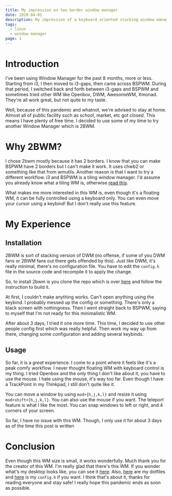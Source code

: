 ```yaml
---
title: My impression on two border window manager
date: 2020-04-01
description: My impression of a keyboard oriented stacking window manager called Two Border Window Manager or 2BWM
tags:
  - linux
  - window manager
page: 1
---
```


# Introduction
I've been using Window Manager for the past 8 months, more or less. Starting from i3, I then moved to i3-gaps, then came across BSPWM. During that period, I switched back and forth between i3-gaps and BSPWM and sometimes tried other WM like Openbox, DWM, AwesomeWM, Xmonad. They're all work great, but not quite to my taste.

Well, because of this pandemic and whatnot, we're advised to stay at home. Almost all of public facility such as school, market, etc got closed. This means I have plenty of free time. I decided to use some of my time to try another Window Manager which is 2BWM.

# Why 2BWM?
I chose 2bwm mostly because it has 2 borders. I know that you can make BSPWM have 2 borders but I can't make it work. It uses chwb2 or something like that from wmutils. Another reason is that I want to try a different workflow. i3 and BSPWM is a tiling window manager. I'd assume you already know what a tiling WM is, otherwise [read this](https://en.wikipedia.org/wiki/Tiling_window_manager).

What makes me more interested in this WM is, even though it's a floating WM, it can be fully controlled using a keyboard only. You can even move your cursor using a keybind! But I don't really use this feature.

# My Experience
## Installation
2BWM is sort of stacking version of DWM (no offense, if some of you DWM fans or 2BWM fans out there gets offended by this). Just like DWM, it's really minimal, there's no configuration file. You have to edit the `config.h` file in the source code and recompile it to apply the change.

So, to install 2bwm is you clone the repo which is over [here](https://github.com/venam/2bwm) and follow the instruction to build it.

At first, I couldn't make anything works. Can't open anything using the keybind. I probably messed up the config or something. There's only a black screen with nothingness. Then I went straight back to BSPWM, saying to myself that I'm not ready for this minimalistic WM.

After about 3 days, I tried it one more time. This time, I decided to use other people config first which was really helpful. Then work my way up from there, changing some configuration and adding several keybinds.

## Usage
So far, it is a _great_ experience. I come to a point where it feels like it's a peak comfy workflow. I never thought floating WM with keyboard control is my thing. I tried Openbox and the only thing I don't like about it, you have to use the mouse. I hate using the mouse, it's way too far. Even though I have a TrackPoint in my Thinkpad, I still don't quite like it.

You can move a window by using `mod+{h,j,k,l}` and resize it using `mod+shift+{h,j,k,l}`. You can also use the mouse if you want. The teleport feature is what I like the most. You can snap windows to left or right, and 4 corners of your screen.

So far, I have no issue with this WM. Though, I only use it for about 3 days as of the time this post is written

# Conclusion
Even though this WM size is small, it works wonderfully. Much thank you for the creator of this WM. I'm really glad that there's this WM. If you wonder what's my desktop looks like, you can see it [here](https://www.reddit.com/r/unixporn/comments/fst8sp/2bwm_apple_pie/?utm_source=share&utm_medium=web2x). Also, [here](https://github.com/irrellia/dotfiles) are my dotfiles and [here](https://gist.github.com/irrellia/b50a35aff854d2a0983ee4c6ba29f7f9) is my `config.h` if you want. I think that's about it, thanks for reading everyone and stay safe! I really hope this pandemic ends as soon as possible.

